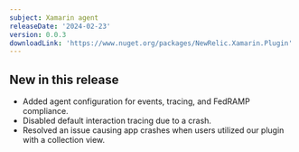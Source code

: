 ```yaml
---
subject: Xamarin agent
releaseDate: '2024-02-23'
version: 0.0.3
downloadLink: 'https://www.nuget.org/packages/NewRelic.Xamarin.Plugin'
---
```


## New in this release

* Added agent configuration for events, tracing, and FedRAMP compliance.
* Disabled default interaction tracing due to a crash.
* Resolved an issue causing app crashes when users utilized our plugin with a collection view.
